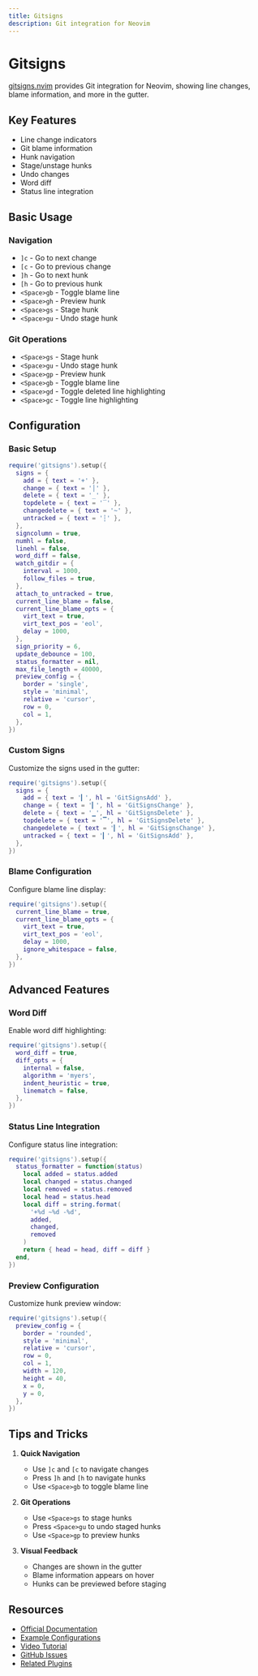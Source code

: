 ```yaml
---
title: Gitsigns
description: Git integration for Neovim
---
```


# Gitsigns

[gitsigns.nvim](https://github.com/lewis6991/gitsigns.nvim) provides Git integration for Neovim, showing line changes, blame information, and more in the gutter.

## Key Features

- Line change indicators
- Git blame information
- Hunk navigation
- Stage/unstage hunks
- Undo changes
- Word diff
- Status line integration

## Basic Usage

### Navigation

- `]c` - Go to next change
- `[c` - Go to previous change
- `]h` - Go to next hunk
- `[h` - Go to previous hunk
- `<Space>gb` - Toggle blame line
- `<Space>gh` - Preview hunk
- `<Space>gs` - Stage hunk
- `<Space>gu` - Undo stage hunk

### Git Operations

- `<Space>gs` - Stage hunk
- `<Space>gu` - Undo stage hunk
- `<Space>gp` - Preview hunk
- `<Space>gb` - Toggle blame line
- `<Space>gd` - Toggle deleted line highlighting
- `<Space>gc` - Toggle line highlighting

## Configuration

### Basic Setup

```lua
require('gitsigns').setup({
  signs = {
    add = { text = '+' },
    change = { text = '│' },
    delete = { text = '_' },
    topdelete = { text = '‾' },
    changedelete = { text = '~' },
    untracked = { text = '┆' },
  },
  signcolumn = true,
  numhl = false,
  linehl = false,
  word_diff = false,
  watch_gitdir = {
    interval = 1000,
    follow_files = true,
  },
  attach_to_untracked = true,
  current_line_blame = false,
  current_line_blame_opts = {
    virt_text = true,
    virt_text_pos = 'eol',
    delay = 1000,
  },
  sign_priority = 6,
  update_debounce = 100,
  status_formatter = nil,
  max_file_length = 40000,
  preview_config = {
    border = 'single',
    style = 'minimal',
    relative = 'cursor',
    row = 0,
    col = 1,
  },
})
```

### Custom Signs

Customize the signs used in the gutter:

```lua
require('gitsigns').setup({
  signs = {
    add = { text = '▎', hl = 'GitSignsAdd' },
    change = { text = '▎', hl = 'GitSignsChange' },
    delete = { text = '▁', hl = 'GitSignsDelete' },
    topdelete = { text = '▔', hl = 'GitSignsDelete' },
    changedelete = { text = '▎', hl = 'GitSignsChange' },
    untracked = { text = '▎', hl = 'GitSignsAdd' },
  },
})
```

### Blame Configuration

Configure blame line display:

```lua
require('gitsigns').setup({
  current_line_blame = true,
  current_line_blame_opts = {
    virt_text = true,
    virt_text_pos = 'eol',
    delay = 1000,
    ignore_whitespace = false,
  },
})
```

## Advanced Features

### Word Diff

Enable word diff highlighting:

```lua
require('gitsigns').setup({
  word_diff = true,
  diff_opts = {
    internal = false,
    algorithm = 'myers',
    indent_heuristic = true,
    linematch = false,
  },
})
```

### Status Line Integration

Configure status line integration:

```lua
require('gitsigns').setup({
  status_formatter = function(status)
    local added = status.added
    local changed = status.changed
    local removed = status.removed
    local head = status.head
    local diff = string.format(
      '+%d ~%d -%d',
      added,
      changed,
      removed
    )
    return { head = head, diff = diff }
  end,
})
```

### Preview Configuration

Customize hunk preview window:

```lua
require('gitsigns').setup({
  preview_config = {
    border = 'rounded',
    style = 'minimal',
    relative = 'cursor',
    row = 0,
    col = 1,
    width = 120,
    height = 40,
    x = 0,
    y = 0,
  },
})
```

## Tips and Tricks

1. **Quick Navigation**

   - Use `]c` and `[c` to navigate changes
   - Press `]h` and `[h` to navigate hunks
   - Use `<Space>gb` to toggle blame line

2. **Git Operations**

   - Use `<Space>gs` to stage hunks
   - Press `<Space>gu` to undo staged hunks
   - Use `<Space>gp` to preview hunks

3. **Visual Feedback**
   - Changes are shown in the gutter
   - Blame information appears on hover
   - Hunks can be previewed before staging

## Resources

- [Official Documentation](https://github.com/lewis6991/gitsigns.nvim)
- [Example Configurations](https://github.com/lewis6991/gitsigns.nvim/wiki/Example-configurations)
- [Video Tutorial](https://www.youtube.com/watch?v=8t1v1b1b1b1b)
- [GitHub Issues](https://github.com/lewis6991/gitsigns.nvim/issues)
- [Related Plugins](https://github.com/topics/neovim-git)
